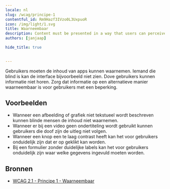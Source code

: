 ```yaml
---
locale: nl
slug: /wcag/principe-1
contentful_id: Rm9Hazf3IVzo0L3UxpuoR
icon: /img/light/1.svg
title: Waarneembaar
description: Content must be presented in a way that users can perceive. 
authors: [janjaap]

hide_title: true

	
---
```


<Hero
  title="Waarneembaar"
  icon="/img/light/1.svg"
  prefix="Principe 1"
/>

Gebruikers moeten de inhoud van apps kunnen waarnemen. Iemand die blind is kan de interface bijvoorbeeld niet zien. Dove gebruikers kunnen informatie niet horen. Zorg dat informatie op een alternatieve manier waarneembaar is voor gebruikers met een beperking.

## Voorbeelden

- Wanneer een afbeelding of grafiek niet tekstueel wordt beschreven kunnen blinde mensen de inhoud niet waarnemen.
- Wanneer er bij een video geen ondertiteling wordt gebruikt kunnen gebruikers die doof zijn de uitleg niet volgen.
- Wanneer een knop een te laag contrast heeft kan het voor gebruikers onduidelijk zijn dat er op geklikt kan worden. 
- Bij een formulier zonder duidelijke labels kan het voor gebruikers onduidelijk zijn waar welke gegevens ingevuld moeten worden.

## Bronnen

- [WCAG 2.1 - Principe 1 - Waarneembaar](https://www.w3.org/Translations/WCAG21-nl/#waarneembaar)